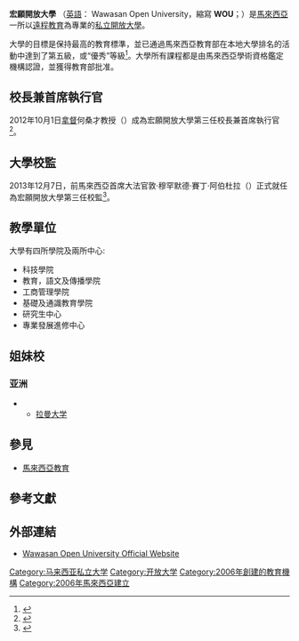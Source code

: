 {{Infobox university
| native_name       = 
| name              = 宏願開放大學<br>Wawasan Open University
| image             = [[File:Wawasan_open_university.jpg|缩略图]]
| motto             = 
| established       = 2006年
| type              = [[私立大學|私立]]
| 
| 校長              = 拿督何新芬教授     
| city              = 
| state             = [[檳城|檳城]]
| country           = [[馬來西亞|馬來西亞]]
| colours           = 
|affiliations       = 
| website           = {{URL|http://www.wou.edu.my/}}
}}

'''宏願開放大學''' （[[英語|英語]]： Wawasan Open University，縮寫 '''WOU'''；{{lang-ms|University Terbuka Wawasan}}）是[[馬來西亞|馬來西亞]]一所以[[遠程教育|遠程教育]]為專業的[[私立大學|私立]][[開放大學|開放大學]]。 

大學的目標是保持最高的教育標準，並已通過馬來西亞教育部在本地大學排名的活動中達到了第五級，或“優秀”等級<ref>{{cite web| url= http://eduspiral.com/2012/11/03/setara-2011-the-top-ranked-universities-in-malaysia/| title= SETARA 2011-Malaysia Universities Ranking| accessdate= 2015-12-18| archive-date= 2015-12-22| archive-url= https://web.archive.org/web/20151222115638/http://eduspiral.com/2012/11/03/setara-2011-the-top-ranked-universities-in-malaysia/| dead-url= no}}</ref>。大學所有課程都是由馬來西亞學術資格鑑定機構認證，並獲得教育部批准。

==校長兼首席執行官==
2012年10月1日[[拿督|拿督]]何桑才教授（{{lang-ms|Prof Dato’Dr Ho Sinn Chye}}）成為宏願開放大學第三任校長兼首席執行官<ref>{{cite web| url= http://www.wou.edu.my/WOU_vice-chancellor.html| title= Vice Chancellor of Wawasan Open University| deadurl= yes| archiveurl= https://web.archive.org/web/20140701191724/http://www.wou.edu.my/WOU_vice-chancellor.html| archivedate= 2014-07-01| access-date= 2014-08-20}}</ref>。

==大學校監==
2013年12月7日，前馬來西亞首席大法官敦‧穆罕默德‧賽丁‧阿伯杜拉（{{lang-ms|Tun Mohamed Dzaiddin Abdullah}}）正式就任為宏願開放大學第三任校監<ref>{{cite web| url= http://www.wou.edu.my/Chancellor.html| title= 3rd Chancellor of Wawasan Open University| deadurl= yes| archiveurl= https://web.archive.org/web/20140702235029/http://wou.edu.my/Chancellor.html| archivedate= 2014-07-02| access-date= 2014-08-20}}</ref>。

==教學單位==
大學有四所學院及兩所中心:

*科技學院
*教育，語文及傳播學院
*工商管理學院
*基礎及通識教育學院
*研究生中心
*專業發展進修中心

==姐妹校==
=== 亚洲 ===
* {{MYS}}
**[[拉曼大学|拉曼大学]]

==參見==
*[[馬來西亞教育|馬來西亞教育]]

==參考文獻==
{{reflist}}

==外部連結==
* [http://www.wou.edu.my/ Wawasan Open University Official Website]{{Wayback|url=http://www.wou.edu.my/ |date=20140819143848 }}

[[Category:马来西亚私立大学|Category:马来西亚私立大学]]
[[Category:开放大学|Category:开放大学]]
[[Category:2006年創建的教育機構|Category:2006年創建的教育機構]]
[[Category:2006年馬來西亞建立|Category:2006年馬來西亞建立]]
